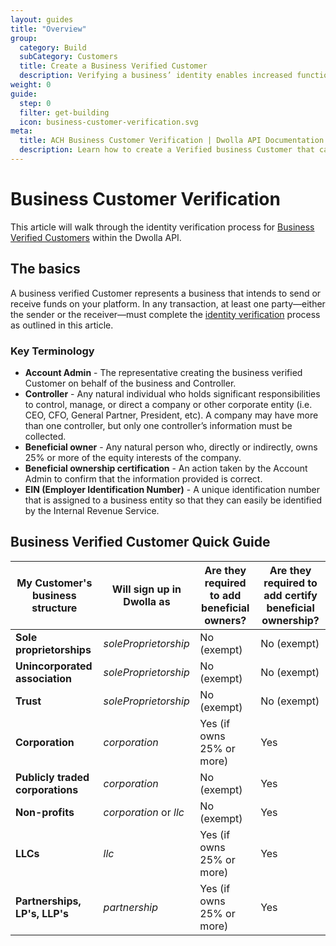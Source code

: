 ```yaml
---
layout: guides
title: "Overview"
group:
  category: Build
  subCategory: Customers
  title: Create a Business Verified Customer
  description: Verifying a business’ identity enables increased functionality on the platform. Create a business Customer that can receive funds and send up to $5,000 per transfer (default).
weight: 0
guide:
  step: 0
  filter: get-building
  icon: business-customer-verification.svg
meta:
  title: ACH Business Customer Verification | Dwolla API Documentation
  description: Learn how to create a Verified business Customer that can send and receive funds.
---
```


# Business Customer Verification

This article will walk through the identity verification process for [Business Verified Customers](/concepts/customer-types#business-verified-customer) within the Dwolla API.

## The basics

A business verified Customer represents a business that intends to send or receive funds on your platform. In any transaction, at least one party—either the sender or the receiver—must complete the [identity verification](https://www.dwolla.com/updates/guide-to-cip-customer-identification-program-dwolla-payments-api/) process as outlined in this article.

### Key Terminology

- **Account Admin** - The representative creating the business verified Customer on behalf of the business and Controller.
- **Controller** - Any natural individual who holds significant responsibilities to control, manage, or direct a company or other corporate entity (i.e. CEO, CFO, General Partner, President, etc). A company may have more than one controller, but only one controller’s information must be collected.
- **Beneficial owner** - Any natural person who, directly or indirectly, owns 25% or more of the equity interests of the company.
- **Beneficial ownership certification** - An action taken by the Account Admin to confirm that the information provided is correct.
- **EIN (Employer Identification Number)** - A unique identification number that is assigned to a business entity so that they can easily be identified by the Internal Revenue Service.

## Business Verified Customer Quick Guide

| My Customer's business structure | Will sign up in Dwolla as | Are they required to add beneficial owners? | Are they required to add certify beneficial ownership? |
| -------------------------------- | ------------------------- | ------------------------------------------- | ------------------------------------------------------ |
| **Sole proprietorships**         | _soleProprietorship_      | No (exempt)                                 | No (exempt)                                            |
| **Unincorporated association**   | _soleProprietorship_      | No (exempt)                                 | No (exempt)                                            |
| **Trust**                        | _soleProprietorship_      | No (exempt)                                 | No (exempt)                                            |
| **Corporation**                  | _corporation_             | Yes (if owns 25% or more)                   | Yes                                                    |
| **Publicly traded corporations** | _corporation_             | No (exempt)                                 | Yes                                                    |
| **Non-profits**                  | _corporation_ or _llc_    | No (exempt)                                 | Yes                                                    |
| **LLCs**                         | _llc_                     | Yes (if owns 25% or more)                   | Yes                                                    |
| **Partnerships, LP's, LLP's**    | _partnership_             | Yes (if owns 25% or more)                   | Yes                                                    |
